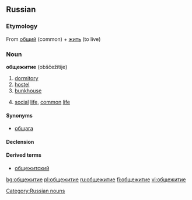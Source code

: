 ==Russian==

===Etymology===
From [[общий]] (common) + [[жить]] (to live)

===Noun===
'''общежитие''' (obščežítije) {{n}}

# [[dormitory]]
# [[hostel]]
# [[bunkhouse]]
# {{rare|lang=ru}} [[social]] [[life]], [[common]] [[life]]

====Synonyms====
*[[общага]]

====Declension====
{{ru-noun|общежи́тие|общежи́тия|общежи́тию|общежи́тие|общежи́тием|об общежи́тии|общежи́тия|общежи́тий|общежи́тиям|общежи́тия|общежи́тиями|об общежи́тиях}}

====Derived terms====
*[[общежитский]] {{pos a}}

[[Category:Russian nouns]]

[[bg:общежитие]]
[[pl:общежитие]]
[[ru:общежитие]]
[[fi:общежитие]]
[[vi:общежитие]]